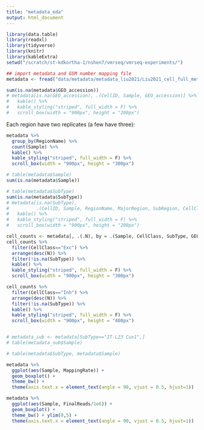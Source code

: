 ```yaml
---
title: "metadata_eda"
output: html_document
---
```


```r
library(data.table)
library(readxl)
library(tidyverse)
library(knitr)
library(kableExtra)
setwd("/scratch/st-kdkortha-1/nshen7/vmrseq/vmrseq-experiments/")

## import metadata and GSM number mapping file
metadata <- fread("data/metadata/metadata_liu2021/Liu2021_cell_full_metadata_processed.csv")

sum(is.na(metadata$GEO_accession))
# metadata[is.na(GEO_accession), .(CellID, Sample, GEO_accession)] %>%
#   kable() %>%
#   kable_styling("striped", full_width = F) %>% 
#   scroll_box(width = "900px", height = "200px")
```

Each region have two replicates (a few have three):
```r
metadata %>%
  group_by(RegionName) %>%
  count(Sample) %>%
  kable() %>%
  kable_styling("striped", full_width = F) %>% 
  scroll_box(width = "900px", height = "300px")
```

```r
# table(metadata$Sample)
sum(is.na(metadata$Sample))

# table(metadata$SubType)
sum(is.na(metadata$SubType))
# metadata[is.na(SubType),
#          .(CellID, Sample, RegionName, MajorRegion, SubRegion, CellClass, MajorType, SubType, GEO_accession, CEMBA_ID)] %>%
#   kable() %>%
#   kable_styling("striped", full_width = F) %>%
#   scroll_box(width = "900px", height = "200px")

cell_counts <- metadata[, .(.N), by = .(Sample, CellClass, SubType, GEO_accession)]
cell_counts %>% 
  filter(CellClass=="Exc") %>%
  arrange(desc(N)) %>% 
  filter(!is.na(SubType)) %>%
  kable() %>%
  kable_styling("striped", full_width = F) %>% 
  scroll_box(width = "900px", height = "300px")

cell_counts %>% 
  filter(CellClass=="Inh") %>%
  arrange(desc(N)) %>% 
  filter(!is.na(SubType)) %>%
  kable() %>%
  kable_styling("striped", full_width = F) %>% 
  scroll_box(width = "900px", height = "400px")


# metadata_sub <- metadata[SubType=="IT-L23 Cux1",]
# table(metadata_sub$Sample)

# table(metadata$SubType, metadata$Sample)
```

```r
metadata %>%
  ggplot(aes(Sample, MappingRate)) +
  geom_boxplot() +
  theme_bw() +
  theme(axis.text.x = element_text(angle = 90, vjust = 0.5, hjust=1))

metadata %>%
  ggplot(aes(Sample, FinalReads/1e6)) +
  geom_boxplot() +
  theme_bw() + ylim(0,5) +
  theme(axis.text.x = element_text(angle = 90, vjust = 0.5, hjust=1))

```

